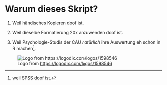 # Warum dieses Skript? {.unnumbered}

1. Weil händisches Kopieren doof ist.

2. Weil dieselbe Formatierung 20x anzuwenden doof ist.

3. Weil Psychologie-Studis der CAU *natürlich* ihre Auswertung eh schon in R machen^[weil SPSS doof ist.]. 

![Logo from [https://logodix.com/logos/1598546](https://logodix.com/logos/1598546)](imgs/penguin_showing_finger.png)